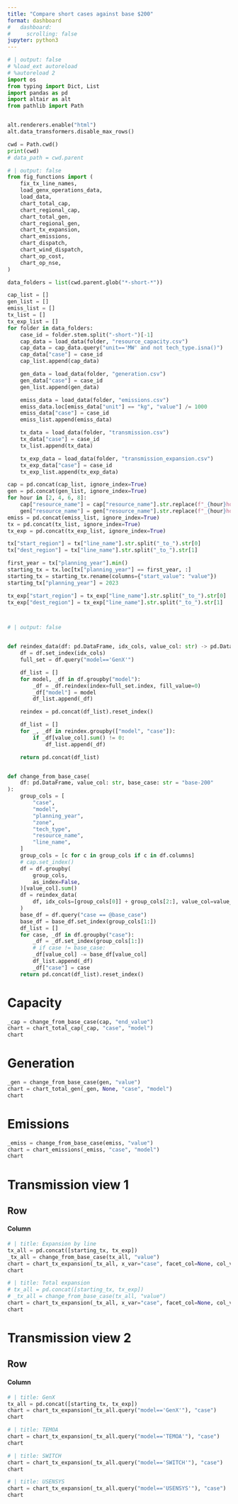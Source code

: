 ```yaml
---
title: "Compare short cases against base $200"
format: dashboard
#   dashboard:
#     scrolling: false
jupyter: python3
---
```


```python
# | output: false
# %load_ext autoreload
# %autoreload 2
import os
from typing import Dict, List
import pandas as pd
import altair as alt
from pathlib import Path


alt.renderers.enable("html")
alt.data_transformers.disable_max_rows()

cwd = Path.cwd()
print(cwd)
# data_path = cwd.parent
```
```python
# | output: false
from fig_functions import (
    fix_tx_line_names,
    load_genx_operations_data,
    load_data,
    chart_total_cap,
    chart_regional_cap,
    chart_total_gen,
    chart_regional_gen,
    chart_tx_expansion,
    chart_emissions,
    chart_dispatch,
    chart_wind_dispatch,
    chart_op_cost,
    chart_op_nse,
)

data_folders = list(cwd.parent.glob("*-short-*"))

cap_list = []
gen_list = []
emiss_list = []
tx_list = []
tx_exp_list = []
for folder in data_folders:
    case_id = folder.stem.split("-short-")[-1]
    cap_data = load_data(folder, "resource_capacity.csv")
    cap_data = cap_data.query("unit=='MW' and not tech_type.isna()")
    cap_data["case"] = case_id
    cap_list.append(cap_data)

    gen_data = load_data(folder, "generation.csv")
    gen_data["case"] = case_id
    gen_list.append(gen_data)

    emiss_data = load_data(folder, "emissions.csv")
    emiss_data.loc[emiss_data["unit"] == "kg", "value"] /= 1000
    emiss_data["case"] = case_id
    emiss_list.append(emiss_data)

    tx_data = load_data(folder, "transmission.csv")
    tx_data["case"] = case_id
    tx_list.append(tx_data)

    tx_exp_data = load_data(folder, "transmission_expansion.csv")
    tx_exp_data["case"] = case_id
    tx_exp_list.append(tx_exp_data)

cap = pd.concat(cap_list, ignore_index=True)
gen = pd.concat(gen_list, ignore_index=True)
for hour in [2, 4, 6, 8]:
    cap["resource_name"] = cap["resource_name"].str.replace(f"_{hour}hour", "")
    gen["resource_name"] = gen["resource_name"].str.replace(f"_{hour}hour", "")
emiss = pd.concat(emiss_list, ignore_index=True)
tx = pd.concat(tx_list, ignore_index=True)
tx_exp = pd.concat(tx_exp_list, ignore_index=True)

tx["start_region"] = tx["line_name"].str.split("_to_").str[0]
tx["dest_region"] = tx["line_name"].str.split("_to_").str[1]

first_year = tx["planning_year"].min()
starting_tx = tx.loc[tx["planning_year"] == first_year, :]
starting_tx = starting_tx.rename(columns={"start_value": "value"})
starting_tx["planning_year"] = 2023

tx_exp["start_region"] = tx_exp["line_name"].str.split("_to_").str[0]
tx_exp["dest_region"] = tx_exp["line_name"].str.split("_to_").str[1]




```

```python
# | output: false


def reindex_data(df: pd.DataFrame, idx_cols, value_col: str) -> pd.DataFrame:
    df = df.set_index(idx_cols)
    full_set = df.query("model=='GenX'")

    df_list = []
    for model, _df in df.groupby("model"):
        _df = _df.reindex(index=full_set.index, fill_value=0)
        _df["model"] = model
        df_list.append(_df)

    reindex = pd.concat(df_list).reset_index()

    df_list = []
    for _, _df in reindex.groupby(["model", "case"]):
        if _df[value_col].sum() != 0:
            df_list.append(_df)

    return pd.concat(df_list)


def change_from_base_case(
    df: pd.DataFrame, value_col: str, base_case: str = "base-200"
):
    group_cols = [
        "case",
        "model",
        "planning_year",
        "zone",
        "tech_type",
        "resource_name",
        "line_name",
    ]
    group_cols = [c for c in group_cols if c in df.columns]
    # cap.set_index()
    df = df.groupby(
        group_cols,
        as_index=False,
    )[value_col].sum()
    df = reindex_data(
        df, idx_cols=[group_cols[0]] + group_cols[2:], value_col=value_col
    )
    base_df = df.query("case == @base_case")
    base_df = base_df.set_index(group_cols[1:])
    df_list = []
    for case, _df in df.groupby("case"):
        _df = _df.set_index(group_cols[1:])
        # if case != base_case:
        _df[value_col] -= base_df[value_col]
        df_list.append(_df)
        _df["case"] = case
    return pd.concat(df_list).reset_index()


```

# Capacity

```python
_cap = change_from_base_case(cap, "end_value")
chart = chart_total_cap(_cap, "case", "model")
chart
```

# Generation

```python
_gen = change_from_base_case(gen, "value")
chart = chart_total_gen(_gen, None, "case", "model")
chart
```

# Emissions

```python
_emiss = change_from_base_case(emiss, "value")
chart = chart_emissions(_emiss, "case", "model")
chart
```

# Transmission view 1
## Row

#### Column {.tabset}
```python
# | title: Expansion by line
tx_all = pd.concat([starting_tx, tx_exp])
_tx_all = change_from_base_case(tx_all, "value")
chart = chart_tx_expansion(_tx_all, x_var="case", facet_col=None, col_var="line_name", row_var="model")
chart
```

```python
# | title: Total expansion
# tx_all = pd.concat([starting_tx, tx_exp])
# _tx_all = change_from_base_case(tx_all, "value")
chart = chart_tx_expansion(_tx_all, x_var="case", facet_col=None, col_var="model")
chart
```

# Transmission view 2
## Row

#### Column {.tabset}

```python
# | title: GenX
tx_all = pd.concat([starting_tx, tx_exp])
chart = chart_tx_expansion(_tx_all.query("model=='GenX'"), "case")
chart
```
```python
# | title: TEMOA
chart = chart_tx_expansion(_tx_all.query("model=='TEMOA'"), "case")
chart
```
```python
# | title: SWITCH
chart = chart_tx_expansion(_tx_all.query("model=='SWITCH'"), "case")
chart
```
```python
# | title: USENSYS
chart = chart_tx_expansion(_tx_all.query("model=='USENSYS'"), "case")
chart
```